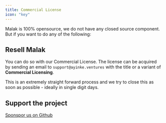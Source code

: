 ```yaml
---
title: Commercial License
icon: "key"
---
```


Malak is 100% opensource, we do not have any closed source component. But if you want to do any of the following:

## Resell Malak

You can do so with our Commercial License. The license can be acquired by sending an email to `support@ayinke.ventures` with the title
or a variant of **Commercial Licensing**.

This is an extremely straight forward process and we try to close this as
soon as possible - ideally in single digit days.

## Support the project

[Sponspor us on Github](https://github.com/sponsors/adelowo)
